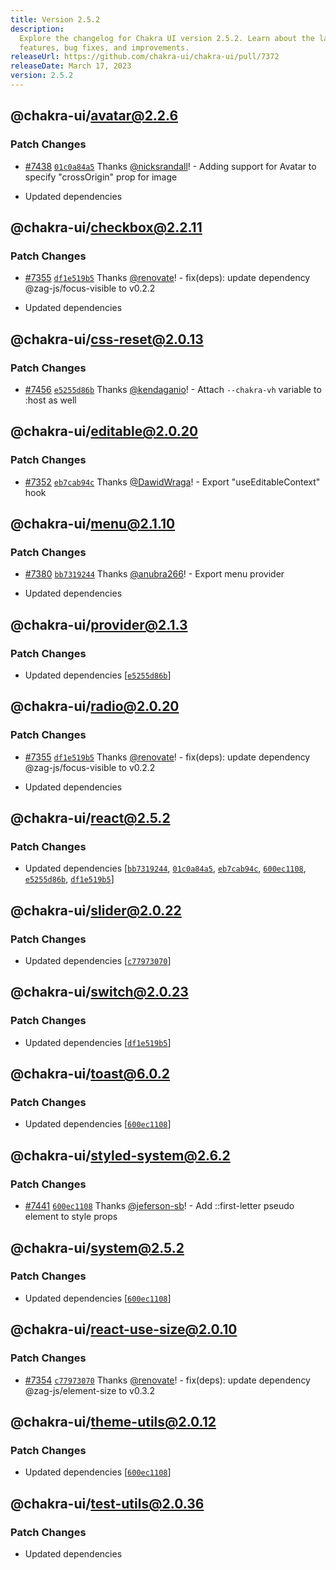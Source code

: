 ```yaml
---
title: Version 2.5.2
description:
  Explore the changelog for Chakra UI version 2.5.2. Learn about the latest
  features, bug fixes, and improvements.
releaseUrl: https://github.com/chakra-ui/chakra-ui/pull/7372
releaseDate: March 17, 2023
version: 2.5.2
---
```


## @chakra-ui/avatar@2.2.6

### Patch Changes

- [#7438](https://github.com/chakra-ui/chakra-ui/pull/7438)
  [`01c0a84a5`](https://github.com/chakra-ui/chakra-ui/commit/01c0a84a5fea038e3970666944c2b3096a64504b)
  Thanks [@nicksrandall](https://github.com/nicksrandall)! - Adding support for
  Avatar to specify "crossOrigin" prop for image

- Updated dependencies

## @chakra-ui/checkbox@2.2.11

### Patch Changes

- [#7355](https://github.com/chakra-ui/chakra-ui/pull/7355)
  [`df1e519b5`](https://github.com/chakra-ui/chakra-ui/commit/df1e519b536cf07957283c4c56153f4799683ff8)
  Thanks [@renovate](https://github.com/apps/renovate)! - fix(deps): update
  dependency @zag-js/focus-visible to v0.2.2

- Updated dependencies

## @chakra-ui/css-reset@2.0.13

### Patch Changes

- [#7456](https://github.com/chakra-ui/chakra-ui/pull/7456)
  [`e5255d86b`](https://github.com/chakra-ui/chakra-ui/commit/e5255d86b05d715c36654a9f2a8cf9d2a1addbeb)
  Thanks [@kendaganio](https://github.com/kendaganio)! - Attach `--chakra-vh`
  variable to :host as well

## @chakra-ui/editable@2.0.20

### Patch Changes

- [#7352](https://github.com/chakra-ui/chakra-ui/pull/7352)
  [`eb7cab94c`](https://github.com/chakra-ui/chakra-ui/commit/eb7cab94cc6e762e96c61c63c17d3414b9c71ed6)
  Thanks [@DawidWraga](https://github.com/DawidWraga)! - Export
  "useEditableContext" hook

## @chakra-ui/menu@2.1.10

### Patch Changes

- [#7380](https://github.com/chakra-ui/chakra-ui/pull/7380)
  [`bb7319244`](https://github.com/chakra-ui/chakra-ui/commit/bb731924479d33c75c9a983aa7bc1f3d25b40f35)
  Thanks [@anubra266](https://github.com/anubra266)! - Export menu provider

- Updated dependencies

## @chakra-ui/provider@2.1.3

### Patch Changes

- Updated dependencies
  \[[`e5255d86b`](https://github.com/chakra-ui/chakra-ui/commit/e5255d86b05d715c36654a9f2a8cf9d2a1addbeb)]

## @chakra-ui/radio@2.0.20

### Patch Changes

- [#7355](https://github.com/chakra-ui/chakra-ui/pull/7355)
  [`df1e519b5`](https://github.com/chakra-ui/chakra-ui/commit/df1e519b536cf07957283c4c56153f4799683ff8)
  Thanks [@renovate](https://github.com/apps/renovate)! - fix(deps): update
  dependency @zag-js/focus-visible to v0.2.2

- Updated dependencies

## @chakra-ui/react@2.5.2

### Patch Changes

- Updated dependencies
  \[[`bb7319244`](https://github.com/chakra-ui/chakra-ui/commit/bb731924479d33c75c9a983aa7bc1f3d25b40f35),
  [`01c0a84a5`](https://github.com/chakra-ui/chakra-ui/commit/01c0a84a5fea038e3970666944c2b3096a64504b),
  [`eb7cab94c`](https://github.com/chakra-ui/chakra-ui/commit/eb7cab94cc6e762e96c61c63c17d3414b9c71ed6),
  [`600ec1108`](https://github.com/chakra-ui/chakra-ui/commit/600ec1108e3657b610ce05f6bce47bfd666465f8),
  [`e5255d86b`](https://github.com/chakra-ui/chakra-ui/commit/e5255d86b05d715c36654a9f2a8cf9d2a1addbeb),
  [`df1e519b5`](https://github.com/chakra-ui/chakra-ui/commit/df1e519b536cf07957283c4c56153f4799683ff8)]

## @chakra-ui/slider@2.0.22

### Patch Changes

- Updated dependencies
  \[[`c77973070`](https://github.com/chakra-ui/chakra-ui/commit/c77973070dac3468d701ccb2e7b8ff87c8d430f4)]

## @chakra-ui/switch@2.0.23

### Patch Changes

- Updated dependencies
  \[[`df1e519b5`](https://github.com/chakra-ui/chakra-ui/commit/df1e519b536cf07957283c4c56153f4799683ff8)]

## @chakra-ui/toast@6.0.2

### Patch Changes

- Updated dependencies
  \[[`600ec1108`](https://github.com/chakra-ui/chakra-ui/commit/600ec1108e3657b610ce05f6bce47bfd666465f8)]

## @chakra-ui/styled-system@2.6.2

### Patch Changes

- [#7441](https://github.com/chakra-ui/chakra-ui/pull/7441)
  [`600ec1108`](https://github.com/chakra-ui/chakra-ui/commit/600ec1108e3657b610ce05f6bce47bfd666465f8)
  Thanks [@jeferson-sb](https://github.com/jeferson-sb)! - Add ::first-letter
  pseudo element to style props

## @chakra-ui/system@2.5.2

### Patch Changes

- Updated dependencies
  \[[`600ec1108`](https://github.com/chakra-ui/chakra-ui/commit/600ec1108e3657b610ce05f6bce47bfd666465f8)]

## @chakra-ui/react-use-size@2.0.10

### Patch Changes

- [#7354](https://github.com/chakra-ui/chakra-ui/pull/7354)
  [`c77973070`](https://github.com/chakra-ui/chakra-ui/commit/c77973070dac3468d701ccb2e7b8ff87c8d430f4)
  Thanks [@renovate](https://github.com/apps/renovate)! - fix(deps): update
  dependency @zag-js/element-size to v0.3.2

## @chakra-ui/theme-utils@2.0.12

### Patch Changes

- Updated dependencies
  \[[`600ec1108`](https://github.com/chakra-ui/chakra-ui/commit/600ec1108e3657b610ce05f6bce47bfd666465f8)]

## @chakra-ui/test-utils@2.0.36

### Patch Changes

- Updated dependencies
